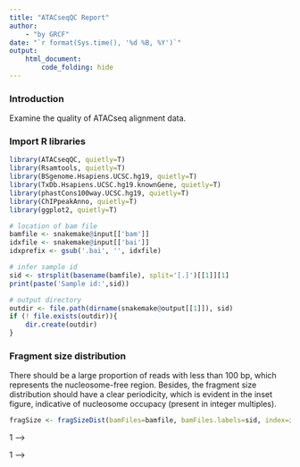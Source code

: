 ```yaml
---
title: "ATACseqQC Report"
author:
    - "by GRCF"
date: "`r format(Sys.time(), '%d %B, %Y')`"
output:
    html_document:
        code_folding: hide
---
```



### Introduction

Examine the quality of ATACseq alignment data.

### Import R libraries
```r
library(ATACseqQC, quietly=T)
library(Rsamtools, quietly=T)
library(BSgenome.Hsapiens.UCSC.hg19, quietly=T)
library(TxDb.Hsapiens.UCSC.hg19.knownGene, quietly=T)
library(phastCons100way.UCSC.hg19, quietly=T)
library(ChIPpeakAnno, quietly=T)
library(ggplot2, quietly=T)

# location of bam file
bamfile <- snakemake@input[['bam']]
idxfile <- snakemake@input[['bai']]
idxprefix <- gsub('.bai', '', idxfile)

# infer sample id
sid <- strsplit(basename(bamfile), split='[.]')[[1]][1]
print(paste('Sample id:',sid))

# output directory
outdir <- file.path(dirname(snakemake@output[[1]]), sid)
if (! file.exists(outdir)){
    dir.create(outdir)
}
```

### Fragment size distribution

There should be a large proportion of reads with less than 100 bp, which represents the nucleosome-free region. 
Besides, the fragment size distribution should have a clear periodicity, which is evident in the inset figure, 
indicative of nucleosome occupacy (present in integer multiples).

```r
fragSize <- fragSizeDist(bamFiles=bamfile, bamFiles.labels=sid, index=idxprefix)
```

<!-- ### Nucleosome positioning -->

<!-- #### *Adjust the read start sites* -->

<!-- Tn5 transposase has been shown to bind as a dimer and inserts two adaptors into accessible DNA locations separated by 9 bp. -->

<!-- Therefore, for downstream analysis, such as peak-calling and footprinting, all reads in input bamfile need to be shifted.  -->
<!-- The function shiftGAlignmentsList is used to shift the reads. By default, all reads aligning to the positive strand are offset by +4bp,  -->
<!-- and all reads aligning to the negative strand are offset by -5bp. -->

<!-- The adjusted reads will be written into a new bamfile for peak calling or footprinting. -->

<!-- ```{r, fig.width=7.5, fig.height=5, dpi=300} -->
<!-- # bamfile tags to be read in -->
<!-- possibleTag <- list("integer"=c("AM", "AS", "CM", "CP", "FI", "H0", "H1", "H2", -->
<!--                                 "HI", "IH", "MQ", "NH", "NM", "OP", "PQ", "SM", -->
<!--                                 "TC", "UQ"), -->
<!--                     "character"=c("BC", "BQ", "BZ", "CB", "CC", "CO", "CQ", "CR", -->
<!--                                   "CS", "CT", "CY", "E2", "FS", "LB", "MC", "MD", -->
<!--                                   "MI", "OA", "OC", "OQ", "OX", "PG", "PT", "PU", -->
<!--                                   "Q2", "QT", "QX", "R2", "RG", "RX", "SA", "TS", -->
<!--                                   "U2")) -->

<!-- # chromosomes to consider -->
<!-- seqlev <- paste0("chr", c(1:22,"X","Y")) -->
<!-- ##seqinformation <- seqinfo(TxDb.Hsapiens.UCSC.hg19.knownGene) -->
<!-- seqinformation <- seqinfo(Hsapiens) -->

<!-- # get available tags -->
<!-- bamTop100 <- scanBam(BamFile(bamfile, yieldSize = 100),  -->
<!--                     param = ScanBamParam(tag=unlist(possibleTag)))[[1]]$tag -->
<!-- tags <- names(bamTop100)[lengths(bamTop100)>0] -->
<!-- print('Tags detected in bam file:') -->
<!-- tags -->

<!-- # Adjust the read start sites -->
<!-- which <- as(seqinformation[seqlev], "GRanges") -->
<!-- # convert style chr1 --> 1 -->
<!-- seqlevelsStyle(which) <- 'NCBI' -->
<!-- gal <- readBamFile(bamfile, tag=tags, which=which, asMates=TRUE, bigFile=TRUE) -->
<!-- shiftedBamfile <- file.path(outdir, paste(sid, "shifted", "bam", sep='.')) -->
<!-- gal1 <- shiftGAlignmentsList(gal, outbam=shiftedBamfile) -->
<!-- ##saveRDS(gal1, file=file.path(outdir, paste(sid, "gal1", "rds", sep='.'))) -->
<!-- ``` -->
<!-- #### *Promoter/Transcript body (PT) score* -->

<!-- PT score is calculated as the coverage of promoter divided by the coverage of its transcript body.  -->
<!-- PT score will show if the signal is enriched in promoters. -->

<!-- ```{r, fig.width=7.5, fig.height=5, dpi=300} -->
<!-- txs <- transcripts(TxDb.Hsapiens.UCSC.hg19.knownGene) -->
<!-- pt <- PTscore(gal1, txs) -->
<!-- ##saveRDS(pt, file=paste(outdir,paste(sid,"PT","rds",sep='.'),sep='/')) -->

<!-- # plot -->
<!-- g <- ggplot(data.frame(log2meanCoverage=pt$log2meanCoverage, PT_Score=pt$PT_score)) -->
<!-- g <- g + geom_point(aes(x=log2meanCoverage, y=PT_Score), shape=1, size=3) -->
<!-- g <- g + theme_bw() + theme(axis.title=element_text(color='black', size=18), axis.text=element_text(color='black', size=16)) -->
<!-- g <- g + xlab("log2 mean coverage") + ylab("Promoter vs Transcript") -->
<!-- print(g) -->
<!-- ##ggsave(file.path(outdir, paste(sid,"PT.score","png",sep='.')), width=7.5, height=5, dpi=300) -->
<!-- ``` -->

<!-- #### *Nucleosome Free Regions (NFR) score* -->

<!-- NFR score is a ratio between cut signal adjacent to TSS and that flanking the corresponding TSS.  -->
<!-- Each TSS window of 400 bp is first divided into 3 sub-regions:  -->
<!-- the most upstream 150 bp (n1), the most downstream of 150 bp (n2), and the middle 100 bp (nf).  -->
<!-- Then the number of fragments with 5’ ends overlapping each region are calculated for each TSS.  -->
<!-- The NFR score for each TSS is calculated as NFR-score = log2(nf) - log2((n1+n2)/2).  -->
<!-- A plot can be generated with the NFR scores as Y-axis and the average signals of 400 bp window as X-axis,  -->
<!-- very like a MA plot for gene expression data. -->

<!-- ```{r, fig.width=7.5, fig.height=5, dpi=300} -->
<!-- nfr <- NFRscore(gal1, txs) -->
<!-- ##saveRDS(nfr, file=paste(outdir,paste(sid,"nfr","rds",sep='.'),sep='/')) -->

<!-- # plot -->
<!-- g <- ggplot(data.frame(log2meanCoverage=nfr$log2meanCoverage, NFR_Score=nfr$NFR_score)) -->
<!-- g <- g + geom_point(aes(x=log2meanCoverage, y=NFR_Score), shape=1, size=3) -->
<!-- g <- g + theme_bw() + theme(axis.title=element_text(color='black', size=18), axis.text=element_text(color='black', size=16)) -->
<!-- g <- g + theme(plot.title=element_text(color='black', hjust=0.5, size=22)) -->
<!-- g <- g + xlab("log2 mean coverage") + ylab("Nucleosome Free Regions score") -->
<!-- g <- g + ggtitle("NFRscore for 200bp flanking TSSs") -->
<!-- print(g) -->
<!-- ##ggsave(paste(outdir,paste(sid,"NFRscore","png",sep='.'),sep='/'), width=7.5, height=5, dpi=300) -->
<!-- g <- g + coord_cartesian(xlim=c(-10, 5), ylim=c(-10, 10)) -->
<!-- print(g) -->
<!-- ##ggsave(paste(outdir,paste(sid,"NFRscore","rescaled","png",sep='.'),sep='/'), width=7.5, height=5, dpi=300) -->
<!-- ``` -->

<!-- #### *Transcription Start Site (TSS) Enrichment Score* -->
<!-- TSS enrichment score is a raio between aggregate distribution of reads centered on TSSs and that flanking the corresponding TSSs.  -->
<!-- TSS score = the depth of TSS (each 100bp window within 1000 bp each side) / the depth of end flanks (100bp each end).  -->
<!-- TSSE score = max(mean(TSS score in each window)).  -->
<!-- TSS enrichment score is calculated according to the definition at https://www.encodeproject.org/data-standards/terms/#enrichment.  -->
<!-- Transcription start site (TSS) enrichment values are dependent on the reference files used;  -->
<!-- cutoff values for high quality data are listed in the following table from https://www.encodeproject.org/atac-seq/. -->

<!-- For example, using hg19 Refseq TSS annotation, TSS enrichment score -->
<!-- < 6     Concerning -->
<!-- 6 - 10  Acceptable -->
<!-- > 10    Ideal -->

<!-- ```{r, fig.width=7.5, fig.height=5, dpi=300} -->
<!-- tsse <- TSSEscore(gal1, txs) -->
<!-- print(paste('TSS Enrichment Score =', tsse$TSSEscore)) -->
<!-- ##saveRDS(tsse, file=paste(outdir,paste(sid,"tsse","rds",sep='.'),sep='/')) -->

<!-- # plot -->
<!-- g <- ggplot(data.frame(x=100*(-9:10-.5), score=tsse$values)) -->
<!-- g <- g + geom_line(aes(x=x, y=score), color="black") -->
<!-- g <- g + geom_point(aes(x=x, y=score), shape=21, color="black", fill="white", size=3) -->
<!-- g <- g + theme_bw() + theme(axis.title=element_text(color='black', size=18), axis.text=element_text(color='black', size=16)) -->
<!-- g <- g + theme(plot.title=element_text(color='black', hjust=0.5, size=22)) -->
<!-- g <- g + xlab("distance to TSS") + ylab("aggregate TSS score") -->
<!-- g <- g + ggtitle("TSS enrichment score") -->
<!-- print(g) -->
<!-- ##ggsave(paste(outdir,paste(sid,"TSS.enrichment.score","png",sep='.'),sep='/'), width=7.5, height=5, dpi=300) -->
<!-- ``` -->
<!-- #### *Split reads* -->

<!-- The shifted reads will be split into different bins, namely nucleosome free, mononucleosome, dinucleosome, and trinucleosome.  -->
<!-- Shifted reads that do not fit into any of the above bins will be discarded.  -->
<!-- Splitting reads is a time-consuming step because we are using random forest to classify the fragments based on  -->
<!-- fragment length, GC content and conservation scores. -->

<!-- By default, we assign the top 10% of short reads (reads below 100_bp) as nucleosome-free regions and  -->
<!-- the top 10% of intermediate length reads as (reads between 180 and 247 bp) mononucleosome.  -->
<!-- This serves as the training set to classify the rest of the fragments using random forest.  -->
<!-- The number of the tree will be set to 2 times of square root of the length of the training set. -->

<!-- ```{r, fig.width=7.5, fig.height=5, dpi=300} -->
<!-- # define chromosomes to process -->
<!-- txs <- txs[seqnames(txs) %in% seqlev] -->
<!-- genome <- Hsapiens -->
<!-- # convert style chr1 --> 1 -->
<!-- seqlevelsStyle(txs) <- 'NCBI' -->
<!-- seqlevelsStyle(genome) <- "NCBI" -->

<!-- # split the reads into NucleosomeFree, mononucleosome, dinucleosome and trinucleosome. -->
<!-- # and save the binned alignments into bam files. -->
<!-- ##objs <- splitGAlignmentsByCut(gal1, txs=txs, genome=genome, outPath=outdir, conservation=phastCons100way.UCSC.hg19) -->
<!-- # Conservation is an optional parameter.  -->
<!-- # If you do not have the conservation score or you would like to simply split the bam files using the fragment length,  -->
<!-- # then you will just need to run the command without providing the conservation argument.  -->
<!-- # Without setting the conservation parameter, it will run much faster. -->
<!-- objs <- splitGAlignmentsByCut(gal1, txs=txs, genome=genome, outPath=outdir) -->
<!-- ##saveRDS(objs, file=paste(outdir,paste(sid,"objs","rds",sep='.'),sep='/')) -->
<!-- ``` -->

<!-- #### *Heatmap and coverage curve for nucleosome positions* -->

<!-- By averaging the signal across all active TSSs,  -->
<!-- we should observe that nucleosome-free fragments are enriched at the TSSs,  -->
<!-- whereas the nucleosome-bound fragments should be enriched both upstream and downstream of the active TSSs and  -->
<!-- display characteristic phasing of upstream and downstream nucleosomes.  -->
<!-- Because ATAC-seq reads are concentrated at regions of open chromatin,  -->
<!-- users should see a strong nucleosome signal at the +1 nucleosome, but the signal decreases at the +2, +3 and +4 nucleosomes. -->

<!-- ```{r, fig.width=5, fig.height=10, dpi=300} -->
<!-- bamfiles <- file.path(outdir, -->
<!--                     c("NucleosomeFree.bam", -->
<!--                     "mononucleosome.bam", -->
<!--                     "dinucleosome.bam", -->
<!--                     "trinucleosome.bam")) -->

<!-- TSS <- promoters(txs, upstream=0, downstream=1) -->
<!-- TSS <- unique(TSS) -->

<!-- # estimate the library size for normalization -->
<!-- librarySize <- estLibSize(bamfiles) -->

<!-- # calculate the signals around TSSs. -->
<!-- NTILE <- 101 -->
<!-- dws <- ups <- 1010 -->
<!-- sigs <- enrichedFragments(gal=objs[c("NucleosomeFree", -->
<!--                                     "mononucleosome", -->
<!--                                     "dinucleosome", -->
<!--                                     "trinucleosome")], -->
<!--                             TSS=TSS, -->
<!--                             librarySize=librarySize, -->
<!--                             seqlev=seqlev, -->
<!--                             TSS.filter=0.5, -->
<!--                             n.tile = NTILE, -->
<!--                             upstream = ups, -->
<!--                             downstream = dws) -->
<!-- ##saveRDS(sigs, file=paste(outdir,paste(sid,"sigs","rds",sep='.'),sep='/')) -->

<!-- # log2 transformed signals -->
<!-- sigs.log2 <- lapply(sigs, function(.ele) log2(.ele+1)) -->
<!-- # plot heatmap -->
<!-- ##png(paste(outdir, paste(sid,"feature","aligned","heatmap","png",sep='.'), sep='/'), width=5, height=10, units="in", res=300) -->
<!-- featureAlignedHeatmap(sigs.log2, reCenterPeaks(TSS, width=ups+dws), zeroAt=.5, n.tile=NTILE) -->
<!-- ##dev.off() -->
<!-- ``` -->

<!-- ```{r, fig.width=7.5, fig.height=5, dpi=300} -->
<!-- # get signals normalized for nucleosome-free and nucleosome-bound regions. -->
<!-- out <- featureAlignedDistribution(sigs, -->
<!--                                 reCenterPeaks(TSS, width=ups+dws), -->
<!--                                 zeroAt=.5, n.tile=NTILE, type="l", -->
<!--                                 ylab="Averaged coverage") -->

<!-- # rescale the nucleosome-free and nucleosome signals to 0~1 -->
<!-- range01 <- function(x){(x-min(x))/(max(x)-min(x))} -->
<!-- out <- apply(out, 2, range01) -->
<!-- ##png(paste(outdir, paste(sid,"feature","aligned","distribution","png",sep='.'), sep='/'), width=7.5, height=4.5, units="in", res=300) -->
<!-- matplot(out, type="l", xaxt="n", -->
<!--         xlab="Position (bp)", -->
<!--         ylab="Fraction of signal") -->
<!-- axis(1, at=seq(0, 100, by=10)+1, -->
<!--      labels=c("-1K", seq(-800, 800, by=200), "1K"), las=2) -->
<!-- abline(v=seq(0, 100, by=10)+1, lty=2, col="gray") -->
<!-- ##dev.off() -->
<!-- ``` -->

